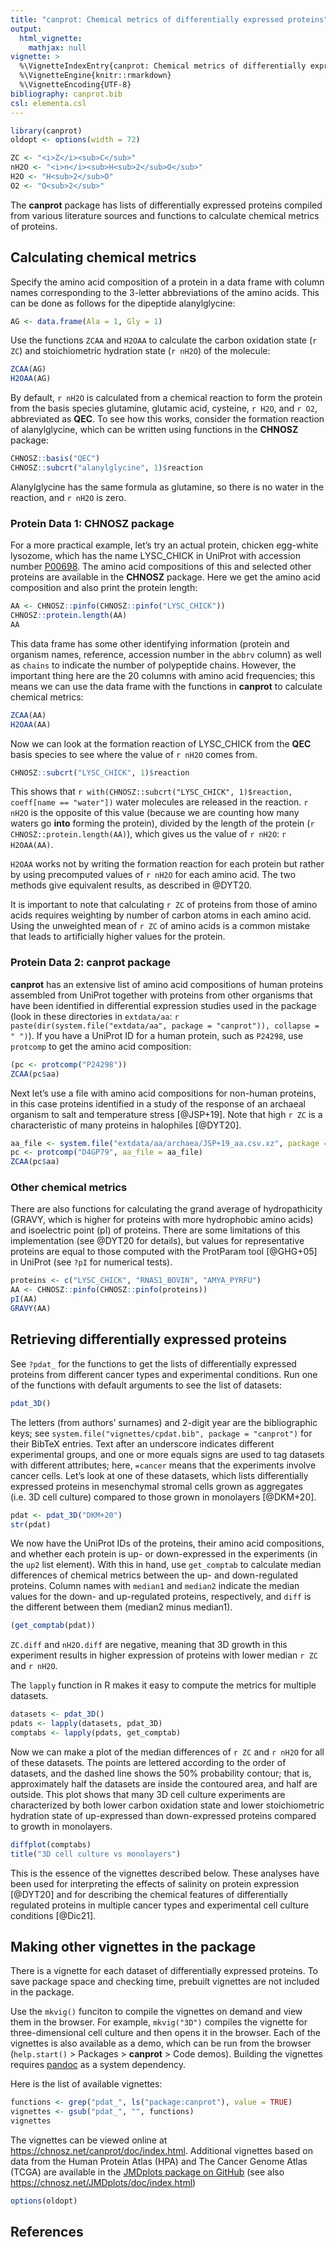 ```yaml
---
title: "canprot: Chemical metrics of differentially expressed proteins"
output:
  html_vignette:
    mathjax: null
vignette: >
  %\VignetteIndexEntry{canprot: Chemical metrics of differentially expressed proteins}
  %\VignetteEngine{knitr::rmarkdown}
  %\VignetteEncoding{UTF-8}
bibliography: canprot.bib
csl: elementa.csl
---
```


```r
library(canprot)
oldopt <- options(width = 72)
```

```r
ZC <- "<i>Z</i><sub>C</sub>"
nH2O <- "<i>n</i><sub>H<sub>2</sub>O</sub>"
H2O <- "H<sub>2</sub>O"
O2 <- "O<sub>2</sub>"
```

The **canprot** package has lists of differentially expressed proteins compiled from various literature sources and functions to calculate chemical metrics of proteins.

## Calculating chemical metrics

Specify the amino acid composition of a protein in a data frame with column names corresponding to the 3-letter abbreviations of the amino acids.
This can be done as follows for the dipeptide alanylglycine:
```r
AG <- data.frame(Ala = 1, Gly = 1)
```

Use the functions `ZCAA` and `H2OAA` to calculate the carbon oxidation state (`r ZC`) and stoichiometric hydration state (`r nH2O`) of the molecule:
```r
ZCAA(AG)
H2OAA(AG)
```

By default, `r nH2O` is calculated from a chemical reaction to form the protein from the basis species glutamine, glutamic acid, cysteine, `r H2O`, and `r O2`, abbreviated as **QEC**.
To see how this works, consider the formation reaction of alanylglycine, which can be written using functions in the **CHNOSZ** package:
```r
CHNOSZ::basis("QEC")
CHNOSZ::subcrt("alanylglycine", 1)$reaction
```

Alanylglycine has the same formula as glutamine, so there is no water in the reaction, and `r nH2O` is zero.

### Protein Data 1: CHNOSZ package

For a more practical example, let's try an actual protein, chicken egg-white lysozome, which has the name LYSC\_CHICK in UniProt with accession number [P00698](https://www.uniprot.org/uniprot/P00698).
The amino acid compositions of this and selected other proteins are available in the **CHNOSZ** package.
Here we get the amino acid composition and also print the protein length:
```r
AA <- CHNOSZ::pinfo(CHNOSZ::pinfo("LYSC_CHICK"))
CHNOSZ::protein.length(AA)
AA
```

This data frame has some other identifying information (protein and organism names, reference, accession number in the `abbrv` column) as well as `chains` to indicate the number of polypeptide chains.
However, the important thing here are the 20 columns with amino acid frequencies; this means we can use the data frame with the functions in **canprot** to calculate chemical metrics:
```r
ZCAA(AA)
H2OAA(AA)
```

Now we can look at the formation reaction of LYSC\_CHICK from the **QEC** basis species to see where the value of `r nH2O` comes from.
```r
CHNOSZ::subcrt("LYSC_CHICK", 1)$reaction
```

This shows that `r with(CHNOSZ::subcrt("LYSC_CHICK", 1)$reaction, coeff[name == "water"])` water molecules are released in the reaction.
`r nH2O` is the opposite of this value (because we are counting how many waters go **into** forming the protein), divided by the length of the protein (`r CHNOSZ::protein.length(AA)`), which gives us the value of `r nH2O`: `r H2OAA(AA)`.

`H2OAA` works not by writing the formation reaction for each protein but rather by using precomputed values of `r nH2O` for each amino acid.
The two methods give equivalent results, as described in @DYT20.

It is important to note that calculating `r ZC` of proteins from those of amino acids requires weighting by number of carbon atoms in each amino acid.
Using the unweighted mean of `r ZC` of amino acids is a common mistake that leads to artificially higher values for the protein.

### Protein Data 2: canprot package

**canprot** has an extensive list of amino acid compositions of human proteins assembled from UniProt together with proteins from other organisms that have been identified in differential expression studies used in the package (look in these directories in `extdata/aa`: `r paste(dir(system.file("extdata/aa", package = "canprot")), collapse = " ")`).
If you have a UniProt ID for a human protein, such as `P24298`, use `protcomp` to get the amino acid composition:
```r
(pc <- protcomp("P24298"))
ZCAA(pc$aa)
```

Next let's use a file with amino acid compositions for non-human proteins, in this case proteins identified in a study of the response of an archaeal organism to salt and temperature stress [@JSP+19].
Note that high `r ZC` is a characteristic of many proteins in halophiles [@DYT20].
```r
aa_file <- system.file("extdata/aa/archaea/JSP+19_aa.csv.xz", package = "canprot")
pc <- protcomp("D4GP79", aa_file = aa_file)
ZCAA(pc$aa)
```

### Other chemical metrics

There are also functions for calculating the grand average of hydropathicity (GRAVY, which is higher for proteins with more hydrophobic amino acids) and isoelectric point (pI) of proteins.
There are some limitations of this implementation (see @DYT20 for details), but values for representative proteins are equal to those computed with the ProtParam tool [@GHG+05] in UniProt (see `?pI` for numerical tests).
```r
proteins <- c("LYSC_CHICK", "RNAS1_BOVIN", "AMYA_PYRFU")
AA <- CHNOSZ::pinfo(CHNOSZ::pinfo(proteins))
pI(AA)
GRAVY(AA)
```

## Retrieving differentially expressed proteins

See `?pdat_` for the functions to get the lists of differentially expressed proteins from different cancer types and experimental conditions.
Run one of the functions with default arguments to see the list of datasets:
```r
pdat_3D()
```

The letters (from authors' surnames) and 2-digit year are the bibliographic keys; see `system.file("vignettes/cpdat.bib", package = "canprot")` for their BibTeX entries.
Text after an underscore indicates different experimental groups, and one or more equals signs are used to tag datasets with different attributes; here, `=cancer` means that the experiments involve cancer cells.
Let's look at one of these datasets, which lists differentially expressed proteins in mesenchymal stromal cells grown as aggregates (i.e. 3D cell culture) compared to those grown in monolayers [@DKM+20].
```r
pdat <- pdat_3D("DKM+20")
str(pdat)
```

We now have the UniProt IDs of the proteins, their amino acid compositions, and whether each protein is up- or down-expressed in the experiments (in the `up2` list element).
With this in hand, use `get_comptab` to calculate median differences of chemical metrics between the up- and down-regulated proteins.
Column names with `median1` and `median2` indicate the median values for the down- and up-regulated proteins, respectively, and `diff` is the different between them (median2 minus median1).
```r
(get_comptab(pdat))
```

`ZC.diff` and `nH2O.diff` are negative, meaning that 3D growth in this experiment results in higher expression of proteins with lower median `r ZC` and `r nH2O`.

The `lapply` function in R makes it easy to compute the metrics for multiple datasets.
```r
datasets <- pdat_3D()
pdats <- lapply(datasets, pdat_3D)
comptabs <- lapply(pdats, get_comptab)
```

Now we can make a plot of the median differences of `r ZC` and `r nH2O` for all of these datasets.
The points are lettered according to the order of datasets, and the dashed line shows the 50% probability contour; that is, approximately half the datasets are inside the contoured area, and half are outside.
This plot shows that many 3D cell culture experiments are characterized by both lower carbon oxidation state and lower stoichiometric hydration state of up-expressed than down-expressed proteins compared to growth in monolayers.
```r
diffplot(comptabs)
title("3D cell culture vs monolayers")
```

This is the essence of the vignettes described below.
These analyses have been used for interpreting the effects of salinity on protein expression [@DYT20] and for describing the chemical features of differentially regulated proteins in multiple cancer types and experimental cell culture conditions [@Dic21].

## Making other vignettes in the package

There is a vignette for each dataset of differentially expressed proteins.
To save package space and checking time, prebuilt vignettes are not included in the package.

Use the `mkvig()` funciton to compile the vignettes on demand and view them in the browser.
For example, `mkvig("3D")` compiles the vignette for three-dimensional cell culture and then opens it in the browser.
Each of the vignettes is also available as a demo, which can be run from the browser (`help.start()` > Packages > **canprot** > Code demos).
Building the vignettes requires [pandoc](https://pandoc.org) as a system dependency.

Here is the list of available vignettes:
```r
functions <- grep("pdat_", ls("package:canprot"), value = TRUE)
vignettes <- gsub("pdat_", "", functions)
vignettes
```

The vignettes can be viewed online at <https://chnosz.net/canprot/doc/index.html>.
Additional vignettes based on data from the Human Protein Atlas (HPA) and The Cancer Genome Atlas (TCGA) are available in the [JMDplots package on GitHub](https://github.com/jedick/JMDplots) (see also <https://chnosz.net/JMDplots/doc/index.html>)

```r
options(oldopt)
```

## References
